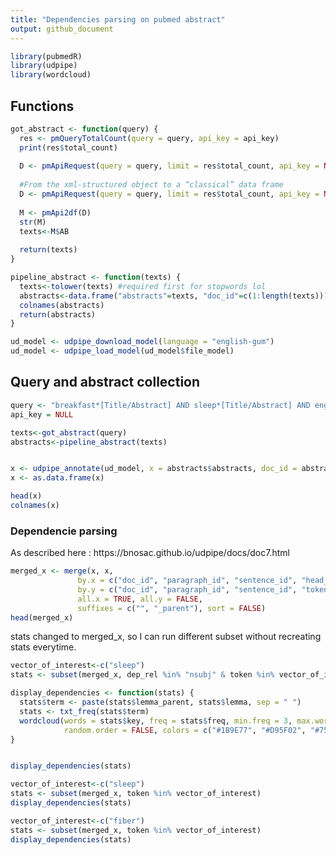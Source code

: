 ```yaml
---
title: "Dependencies parsing on pubmed abstract"
output: github_document
---
```


```r
library(pubmedR)
library(udpipe)
library(wordcloud)

```

## Functions 

```r
got_abstract <- function(query) {
  res <- pmQueryTotalCount(query = query, api_key = api_key)
  print(res$total_count)
  
  D <- pmApiRequest(query = query, limit = res$total_count, api_key = NULL)
  
  #From the xml-structured object to a “classical” data frame
  D <- pmApiRequest(query = query, limit = res$total_count, api_key = NULL)
  
  M <- pmApi2df(D)
  str(M)
  texts<-M$AB
  
  return(texts)
}

```

```r
pipeline_abstract <- function(texts) {
  texts<-tolower(texts) #required first for stopwords lol
  abstracts<-data.frame("abstracts"=texts, "doc_id"=c(1:length(texts)))
  colnames(abstracts)
  return(abstracts)
}

```

```r
ud_model <- udpipe_download_model(language = "english-gum")
ud_model <- udpipe_load_model(ud_model$file_model)
```

## Query and abstract collection

```r
query <- "breakfast*[Title/Abstract] AND sleep*[Title/Abstract] AND english[LA] AND Journal Article[PT]"
api_key = NULL

```


```r
texts<-got_abstract(query)
abstracts<-pipeline_abstract(texts)


x <- udpipe_annotate(ud_model, x = abstracts$abstracts, doc_id = abstracts$doc_id)
x <- as.data.frame(x)

head(x)
colnames(x)
```


### Dependencie parsing

As described here : https://bnosac.github.io/udpipe/docs/doc7.html 

```r
merged_x <- merge(x, x, 
               by.x = c("doc_id", "paragraph_id", "sentence_id", "head_token_id"),
               by.y = c("doc_id", "paragraph_id", "sentence_id", "token_id"),
               all.x = TRUE, all.y = FALSE, 
               suffixes = c("", "_parent"), sort = FALSE)
head(merged_x)
```
stats changed to merged_x, so I can run different subset without recreating stats everytime.

```r
vector_of_interest<-c("sleep")
stats <- subset(merged_x, dep_rel %in% "nsubj" & token %in% vector_of_interest)

display_dependencies <- function(stats) {
  stats$term <- paste(stats$lemma_parent, stats$lemma, sep = " ")
  stats <- txt_freq(stats$term)
  wordcloud(words = stats$key, freq = stats$freq, min.freq = 3, max.words = 100,
            random.order = FALSE, colors = c("#1B9E77", "#D95F02", "#7570B3", "#E7298A", "#66A61E", "#E6AB02"))
}


display_dependencies(stats)
```

```r
vector_of_interest<-c("sleep")
stats <- subset(merged_x, token %in% vector_of_interest)
display_dependencies(stats)

```

```r
vector_of_interest<-c("fiber")
stats <- subset(merged_x, token %in% vector_of_interest)
display_dependencies(stats)
```







